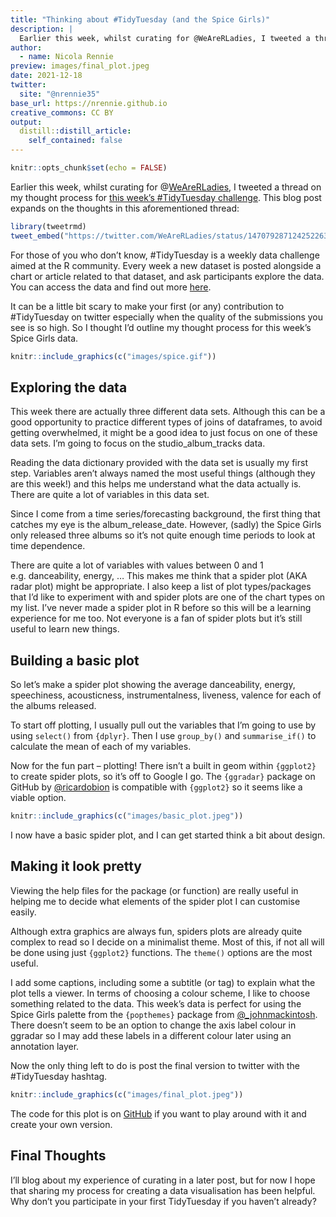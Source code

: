 ```yaml
---
title: "Thinking about #TidyTuesday (and the Spice Girls)"
description: |
  Earlier this week, whilst curating for @WeAreRLadies, I tweeted a thread on my thought process for this week's #TidyTuesday challenge. This blog post expands on the thoughts in that thread.
author:
  - name: Nicola Rennie
preview: images/final_plot.jpeg
date: 2021-12-18
twitter:
  site: "@nrennie35"
base_url: https://nrennie.github.io
creative_commons: CC BY
output:
  distill::distill_article:
    self_contained: false
---
```


```r
knitr::opts_chunk$set(echo = FALSE)
```

Earlier this week, whilst curating for @[WeAreRLadies](https://twitter.com/WeAreRLadies), I tweeted a thread on my thought process for [this week's #TidyTuesday challenge](https://github.com/rfordatascience/tidytuesday/blob/master/data/2021/2021-12-14/readme.md). This blog post expands on the thoughts in this aforementioned thread:

```r
library(tweetrmd)
tweet_embed("https://twitter.com/WeAreRLadies/status/1470792871242522631")
```

For those of you who don't know, #TidyTuesday is a weekly data challenge aimed at the R community. Every week a new dataset is posted alongside a chart or article related to that dataset, and ask participants explore the data. You can access the data and find out more [here](https://github.com/rfordatascience/tidytuesday/blob/master/README.md).

It can be a little bit scary to make your first (or any) contribution to #TidyTuesday on twitter especially when the quality of the submissions you see is so high. So I thought I’d outline my thought process for this week’s Spice Girls data. 


```r
knitr::include_graphics(c("images/spice.gif"))  
```

## Exploring the data

This week there are actually three different data sets. Although this can be a good opportunity to practice different types of joins of dataframes, to avoid getting overwhelmed, it might be a good idea to just focus on one of these data sets. I'm going to focus on the studio_album_tracks data. 

Reading the data dictionary provided with the data set is usually my first step. Variables aren't always named the most useful things (although they are this week!) and this helps me understand what the data actually is. There are quite a lot of variables in this data set. 

Since I come from a time series/forecasting background, the first thing that catches my eye is the album_release_date. However, (sadly) the Spice Girls only released three albums so it's not quite enough time periods to look at time dependence.

There are quite a lot of variables with values between 0 and 1 e.g. danceability, energy, ... This makes me think that a spider plot (AKA radar plot) might be appropriate. I also keep a list of plot types/packages that I'd like to experiment with and spider plots are one of the chart types on my list. I've never made a spider plot in R before so this will be a learning experience for me too. Not everyone is a fan of spider plots but it’s still useful to learn new things.

## Building a basic plot

So let's make a spider plot showing the average danceability, energy, speechiness, acousticness, instrumentalness, liveness, valence for each of the albums released. 

To start off plotting, I usually pull out the variables that I'm going to use by using `select()` from `{dplyr}`. Then I use `group_by()` and `summarise_if()` to calculate the mean of each of my variables.


Now for the fun part – plotting! There isn't a built in geom within `{ggplot2}` to create spider plots, so it's off to Google I go. The `{ggradar}` package on GitHub by [@ricardobion](https://twitter.com/ricardobion) is compatible with `{ggplot2}` so it seems like a viable option. 

```r
knitr::include_graphics(c("images/basic_plot.jpeg"))  
```
I now have a basic spider plot, and I can get started think a bit about design.

## Making it look pretty

Viewing the help files for the package (or function) are really useful in helping me to decide what elements of the spider plot I can customise easily. 

Although extra graphics are always fun, spiders plots are already quite complex to read so I decide on a minimalist theme. Most of this, if not all will be done using just `{ggplot2}` functions. The `theme()` options are the most useful.

I add some captions, including some a subtitle (or tag) to explain what the plot tells a viewer. In terms of choosing a colour scheme, I like to choose something related to the data. This week’s data is perfect for using the Spice Girls palette from the `{popthemes}` package from [@_johnmackintosh](https://twitter.com/_johnmackintosh). There doesn’t seem to be an option to change the axis label colour in ggradar so I may add these labels in a different colour later using an annotation layer.

Now the only thing left to do is post the final version to twitter with the #TidyTuesday hashtag. 

```r
knitr::include_graphics(c("images/final_plot.jpeg"))  
```

The code for this plot is on [GitHub](https://github.com/nrennie/tidytuesday/tree/main/2021/14-12-2021) if you want to play around with it and create your own version. 


## Final Thoughts

I'll blog about my experience of curating in a later post, but for now I hope that sharing my process for creating a data visualisation has been helpful. Why don't you participate in your first TidyTuesday if you haven't already?



